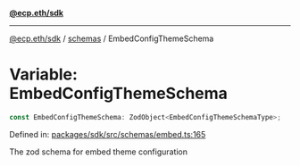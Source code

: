 [**@ecp.eth/sdk**](../../index.mdx)

***

[@ecp.eth/sdk](/sdk-reference/index.mdx) / [schemas](/sdk-reference/schemas/index.mdx) / EmbedConfigThemeSchema

# Variable: EmbedConfigThemeSchema

```ts
const EmbedConfigThemeSchema: ZodObject<EmbedConfigThemeSchemaType>;
```

Defined in: [packages/sdk/src/schemas/embed.ts:165](https://github.com/ecp-eth/comments-monorepo/blob/main/packages/sdk/src/schemas/embed.ts#L165)

The zod schema for embed theme configuration
